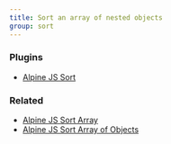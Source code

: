 ```yaml
---
title: Sort an array of nested objects
group: sort
---
```


### Plugins

- [Alpine JS Sort](https://github.com/markmead/alpinejs-sort)

### Related

- [Alpine JS Sort Array](/components/sort)
- [Alpine JS Sort Array of Objects](/components/sort-objects)
